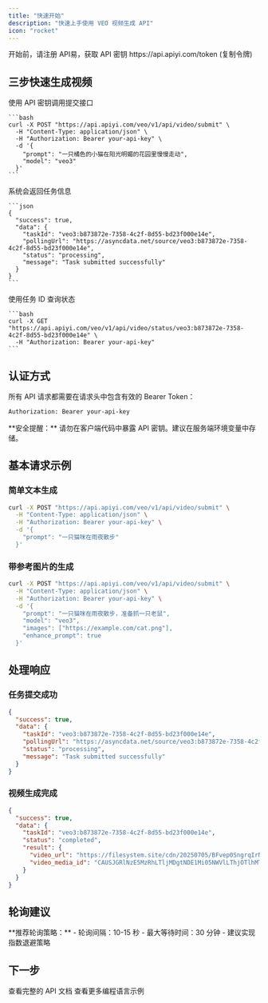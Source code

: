 ```yaml
---
title: "快速开始"
description: "快速上手使用 VEO 视频生成 API"
icon: "rocket"
---
```


<Warning>
  开始前，请注册 API易，获取 API 密钥 https://api.apiyi.com/token  (复制令牌)
</Warning>

## 三步快速生成视频

<Steps>
  <Step title="提交视频生成任务">
    使用 API 密钥调用提交接口
    
    ```bash
    curl -X POST "https://api.apiyi.com/veo/v1/api/video/submit" \
      -H "Content-Type: application/json" \
      -H "Authorization: Bearer your-api-key" \
      -d '{
        "prompt": "一只橘色的小猫在阳光明媚的花园里慢慢走动",
        "model": "veo3"
      }'
    ```
  </Step>
  
  <Step title="记录返回的任务 ID">
    系统会返回任务信息
    
    ```json
    {
      "success": true,
      "data": {
        "taskId": "veo3:b873872e-7358-4c2f-8d55-bd23f000e14e",
        "pollingUrl": "https://asyncdata.net/source/veo3:b873872e-7358-4c2f-8d55-bd23f000e14e",
        "status": "processing",
        "message": "Task submitted successfully"
      }
    }
    ```
  </Step>
  
  <Step title="查询生成结果">
    使用任务 ID 查询状态
    
    ```bash
    curl -X GET "https://api.apiyi.com/veo/v1/api/video/status/veo3:b873872e-7358-4c2f-8d55-bd23f000e14e" \
      -H "Authorization: Bearer your-api-key"
    ```
  </Step>
</Steps>

## 认证方式

所有 API 请求都需要在请求头中包含有效的 Bearer Token：

```bash
Authorization: Bearer your-api-key
```

<Tip>
  **安全提醒：** 请勿在客户端代码中暴露 API 密钥。建议在服务端环境变量中存储。
</Tip>

## 基本请求示例

### 简单文本生成

```bash
curl -X POST "https://api.apiyi.com/veo/v1/api/video/submit" \
  -H "Content-Type: application/json" \
  -H "Authorization: Bearer your-api-key" \
  -d '{
    "prompt": "一只猫咪在雨夜散步"
  }'
```

### 带参考图片的生成

```bash
curl -X POST "https://api.apiyi.com/veo/v1/api/video/submit" \
  -H "Content-Type: application/json" \
  -H "Authorization: Bearer your-api-key" \
  -d '{
    "prompt": "一只猫咪在雨夜散步，准备抓一只老鼠",
    "model": "veo3",
    "images": ["https://example.com/cat.png"],
    "enhance_prompt": true
  }'
```

## 处理响应

### 任务提交成功

```json
{
  "success": true,
  "data": {
    "taskId": "veo3:b873872e-7358-4c2f-8d55-bd23f000e14e",
    "pollingUrl": "https://asyncdata.net/source/veo3:b873872e-7358-4c2f-8d55-bd23f000e14e",
    "status": "processing",
    "message": "Task submitted successfully"
  }
}
```

### 视频生成完成

```json
{
  "success": true,
  "data": {
    "taskId": "veo3:b873872e-7358-4c2f-8d55-bd23f000e14e",
    "status": "completed",
    "result": {
      "video_url": "https://filesystem.site/cdn/20250705/BFvep0SngrqIrN3yDSFChIXAz2mU0M.mp4",
      "video_media_id": "CAUSJGRlNzE5MzRhLTljMDgtNDE1Mi05NWVlLThjOTlhMTZlODUyYxokY2U4ZjNiYmUtNGFmZS00NTExLWI4ZDEtMGM1MTFkM2ZlNGIxIgNDQUUqJDJlNTY3OWUyLWQ2YmQtNGVlZS05ZTUwLWMyMWE0MWU3ZDYzNw"
    }
  }
}
```

## 轮询建议

<Note>
  **推荐轮询策略：**
  - 轮询间隔：10-15 秒
  - 最大等待时间：30 分钟
  - 建议实现指数退避策略
</Note>

## 下一步

<CardGroup cols={2}>
  <Card title="API 参考" icon="book" href="/api-capabilities/veo/api-reference">
    查看完整的 API 文档
  </Card>
  <Card title="代码示例" icon="code" href="/api-capabilities/veo/examples">
    查看更多编程语言示例
  </Card>
</CardGroup>